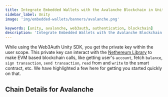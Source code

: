 ```yaml
---
title: Integrate Embedded Wallets with the Avalanche Blockchain in Unity
sidebar_label: Unity
image: 'img/embedded-wallets/banners/avalanche.png'

keywords: [unity, avalanche, web3auth, authentication, blockchain]
description: 'Integrate Embedded Wallets with the Avalanche Blockchain in Unity | Embedded Wallets'
---
```



While using the Web3Auth Unity SDK, you get the private key within the user scope. This private key can interact with the [Nethereum Library](https://nethereum.com/) to make EVM based blockchain calls, like getting user's `account`, fetch `balance`, `sign transaction`, `send transaction`, `read` from and `write` to the smart contract, etc. We have highlighted a few here for getting you started quickly on that.

## Chain Details for Avalanche

<ChainDetailsAvalanche />

<EVMInteraction />
